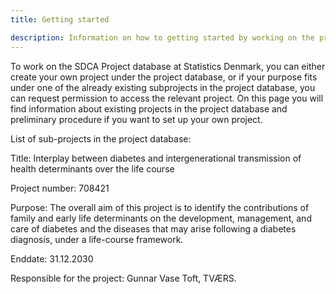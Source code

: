 ```yaml
---
title: Getting started

description: Information on how to getting started by working on the project database
---
```


To work on the SDCA Project database at Statistics Denmark, you can either create your own project under the project database, or if your purpose fits under one of the already existing subprojects in the project database, you can request permission to access the relevant project. On this page you will find information about existing projects in the project database and  preliminary procedure if you want to set up your own project. 

List of sub-projects in the project database: 

 

Title: Interplay between diabetes and intergenerational transmission of health determinants over the life course 

Project number: 708421 

Purpose: The overall aim of this project is to identify the contributions of family and early life determinants on the development, management, and care of diabetes and the diseases that may arise following a diabetes diagnosis, under a life-course framework. 

Enddate: 31.12.2030 

Responsible for the project: Gunnar Vase Toft, TVÆRS.  
